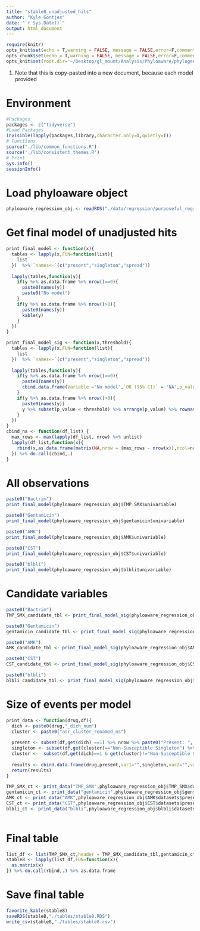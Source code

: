 ```yaml
---
title: "stable8_unadjusted_hits"
author: "Kyle Gontjes"
date: "`r Sys.Date()`"
output: html_document
---
```

```r
require(knitr)
opts_knit$set(echo = T,warning = FALSE, message = FALSE,error=F,comment=NA) 
opts_chunk$set(echo = T,warning = FALSE, message = FALSE,error=F,comment=NA)
opts_knit$set(root.dir='~/Desktop/gl_mount/Analysis/Phyloaware/phylogenetic-resistance-ms/')
```

1. Note that this is copy-pasted into a new document, because each model provided 

# Environment
```r
#Packages
packages <- c("tidyverse")   
#Load Packages
invisible(lapply(packages,library,character.only=T,quietly=T)) 
# Functions
source("./lib/common_functions.R")
source('./lib/consistent_themes.R')
# Print
Sys.info()
sessionInfo() 
``` 

# Load phyloaware object
```r
phyloaware_regression_obj <- readRDS("./data/regression/purposeful_regression_results.RDS")
```

# Get final model of unadjusted hits
```r
print_final_model <- function(x){
  tables <- lapply(x,FUN=function(list){
    list
  })  %>% `names<-`(c("present","singleton","spread"))
  
  lapply(tables,function(y){
    if(y %>% as.data.frame %>% nrow()==0){
      paste0(names(y))
      paste0("No model")
    } 
    if(y %>% as.data.frame %>% nrow()>0){
      paste0(names(y))
      kable(y)
    } 
  })
}

print_final_model_sig <- function(x,threshold){
  tables <- lapply(x,FUN=function(list){
    list
  })  %>% `names<-`(c("present","singleton","spread"))
  
  lapply(tables,function(y){
    if(y %>% as.data.frame %>% nrow()==0){
      paste0(names(y))
      cbind.data.frame(Variable ='No model',`OR (95% CI)` = 'NA',p_value ='NA')
    } 
    if(y %>% as.data.frame %>% nrow()>0){
      paste0(names(y))
      y %>% subset(p_value < threshold) %>% arrange(p_value) %>% rownames_to_column(.,'Variable') %>% select("Variable","OR (95% CI)","p_value")
    } 
  })
}
cbind_na <- function(df_list) { 
  max_rows <- max(lapply(df_list, nrow) %>% unlist) 
  lapply(df_list,function(x){
    rbind(x,as.data.frame(matrix(NA,nrow = (max_rows - nrow(x)),ncol=ncol(x))) %>% mutate_all(as.character) %>% `colnames<-`(c("Variable","OR (95% CI)","p_value")))
  }) %>% do.call(cbind,.)
}
```

# All observations
```r
paste0("Bactrim")
print_final_model(phyloaware_regression_obj$TMP_SMX$univariable)  

paste0("Gentamicin")
print_final_model(phyloaware_regression_obj$gentamicin$univariable) 

paste0("AMK")
print_final_model(phyloaware_regression_obj$AMK$univariable) 

paste0("CST")
print_final_model(phyloaware_regression_obj$CST$univariable)  

paste0("blbli")
print_final_model(phyloaware_regression_obj$blbli$univariable) 
```

# Candidate variables
```r
paste0("Bactrim")
TMP_SMX_candidate_tbl <- print_final_model_sig(phyloaware_regression_obj$TMP_SMX$univariable,0.25)  %>% cbind_na

paste0("Gentamicin")
gentamicin_candidate_tbl <- print_final_model_sig(phyloaware_regression_obj$gentamicin$univariable,0.25)  %>% cbind_na

paste0("AMK")
AMK_candidate_tbl <- print_final_model_sig(phyloaware_regression_obj$AMK$univariable,0.25)  %>% cbind_na

paste0("CST")
CST_candidate_tbl <- print_final_model_sig(phyloaware_regression_obj$CST$univariable,0.25)   %>% cbind_na

paste0("blbli")
blbli_candidate_tbl <- print_final_model_sig(phyloaware_regression_obj$blbli$univariable,0.25)  %>% cbind_na
```

# Size of events per model
```r
print_data <- function(drug,df){
  dich <- paste0(drug,"_dich_num")
  cluster <- paste0("asr_cluster_renamed_ns")  
  
  present <- subset(df,get(dich) ==1) %>% nrow %>% paste0("Present: ",.) 
  singleton <- subset(df,get(cluster)=="Non-Susceptible Singleton") %>% nrow  %>% paste0("Singleton: ",.)
  cluster <-  subset(df,get(dich)==1 & get(cluster)!="Non-Susceptible Singleton") %>% nrow  %>% paste0("Cluster: ",.)
  
  results <- cbind.data.frame(drug,present,var1="",singleton,var2="",var3="",cluster,var6="",var5="")
  return(results)
}

TMP_SMX_ct <- print_data("TMP_SMX",phyloaware_regression_obj$TMP_SMX$datasets$present)
gentamicin_ct <- print_data("gentamicin",phyloaware_regression_obj$gentamicin$datasets$present)
AMK_ct <- print_data("AMK",phyloaware_regression_obj$AMK$datasets$present)
CST_ct <- print_data("CST",phyloaware_regression_obj$CST$datasets$present)
blbli_ct <- print_data("blbli",phyloaware_regression_obj$blbli$datasets$present)
 
```

# Final table
```r
list_df <- list(TMP_SMX_ct,header = TMP_SMX_candidate_tbl,gentamicin_ct,gentamicin_candidate_tbl,AMK_ct,AMK_candidate_tbl,CST_ct,CST_candidate_tbl,blbli_ct,blbli_candidate_tbl)
stable8 <- lapply(list_df,FUN=function(x){
  as.matrix(x)
}) %>% do.call(rbind,.) %>% as.data.frame  
```

# Save final table
```r
favorite_kable(stable8)
saveRDS(stable8,"./tables/stable8.RDS")
write_csv(stable8,"./tables/stable8.csv")
```
